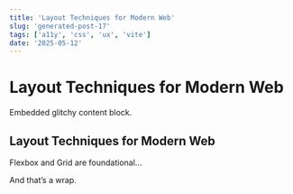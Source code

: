 ```yaml
---
title: 'Layout Techniques for Modern Web'
slug: 'generated-post-17'
tags: ['a11y', 'css', 'ux', 'vite']
date: '2025-05-12'
---
```



# Layout Techniques for Modern Web

<GlitchBox>Embedded glitchy content block.</GlitchBox>

## Layout Techniques for Modern Web

Flexbox and Grid are foundational...

And that’s a wrap.
